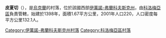 {{coord|48|36|44|N|25|11|20|E|scale:30000|display=title}}

'''皮夏切'''（{{lang-uk|Пищаче}}），是[[烏克蘭|烏克蘭]]的村落，位於該國西部[[伊萬諾-弗蘭科夫斯克州|伊萬諾-弗蘭科夫斯克州]]，由[[科洛梅亞區|科洛梅亞區]]負責管轄，始建於1398年，面積1.67平方公里，2001年人口220，人口密度每平方公里132.1人。

{{DEFAULTSORT:Пищаче}}
[[Category:伊萬諾-弗蘭科夫斯克州村落|Category:伊萬諾-弗蘭科夫斯克州村落]]
[[Category:科洛梅亞區村落|Category:科洛梅亞區村落]]


{{IvanoFrankivsk-geo-stub}}